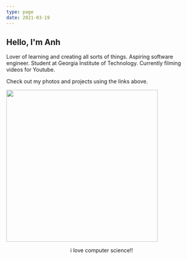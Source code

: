 ```yaml
---
type: page
date: 2021-03-19
---
```

## Hello, I'm Anh

Lover of learning and creating all sorts of things. Aspiring software engineer. Student at Georgia Institute of Technology. Currently filming videos for Youtube. 


Check out my photos and projects using the links above.

<img src="/images/throwback.jpeg" width="400px" />
<p align="center">i love computer science!!</p>
